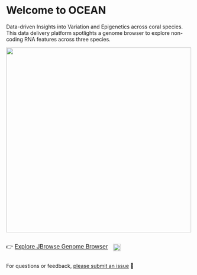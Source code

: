# Welcome to OCEAN 

Data-driven Insights into Variation and Epigenetics across coral species. This data delivery platform spotlights a genome browser to explore non-coding RNA features across three species.

![](img/ocean.png){fig-align="center" width="500px"}


<div style="display: flex; align-items: center; gap: 1em;">

<span style="font-size: 1.1em;">👉 <a href="jbrowse/index.html">Explore JBrowse Genome Browser</a></span>

<a href="https://github.com/urol-e5/deep-dive-genome-browser/releases">
  <img src="https://img.shields.io/github/v/release/urol-e5/deep-dive-genome-browser" style="height: 1.4em;" />
</a>

</div>

For questions or feedback, [please submit an issue](https://github.com/urol-e5/deep-dive-genome-browser/issues/new/choose) 🧬
